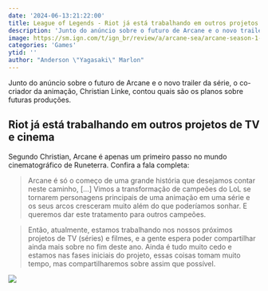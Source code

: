 ```yaml
---
date: '2024-06-13:21:22:00'
title: League of Legends - Riot já está trabalhando em outros projetos de TV e cinema
description: 'Junto do anúncio sobre o futuro de Arcane e o novo trailer da série, o co-criador da animação, Christian Linke, contou quais são os planos sobre futuras produções.'
image: https://sm.ign.com/t/ign_br/review/a/arcane-sea/arcane-season-1-review_1me4.1280.jpg
categories: 'Games'
ytid: ''
author: "Anderson \"Yagasaki\" Marlon"
---
```


Junto do anúncio sobre o futuro de Arcane e o novo trailer da série, o co-criador da animação, Christian Linke, contou quais são os planos sobre futuras produções.

## Riot já está trabalhando em outros projetos de TV e cinema
Segundo Christian, Arcane é apenas um primeiro passo no mundo cinematográfico de Runeterra. Confira a fala completa:

> Arcane é só o começo de uma grande história que desejamos contar neste caminho, […] Vimos a transformação de campeões do LoL se tornarem personagens principais de uma animação em uma série e os seus arcos cresceram muito além do que poderíamos sonhar. E queremos dar este tratamento para outros campeões.

> Então, atualmente, estamos trabalhando nos nossos próximos projetos de TV (séries) e filmes, e a gente espera poder compartilhar ainda mais sobre no fim deste ano. Ainda é tudo muito cedo e estamos nas fases iniciais do projeto, essas coisas tomam muito tempo, mas compartilharemos sobre assim que possível.

![](https://noticias.maisesports.com.br/wp-content/uploads/2024/06/Christian-Linke-co-criador-de-Arcane-1120x630.jpg)
